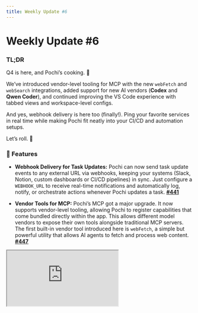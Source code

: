 ```yaml
---
title: Weekly Update #6
---
```


# Weekly Update #6

### TL;DR

Q4 is here, and Pochi’s cooking. 🍳

We’ve introduced vendor-level tooling for MCP with the new `webFetch` and `webSearch` integrations, added support for new AI vendors (**Codex** and **Qwen Coder**), and continued improving the VS Code experience with tabbed views and workspace-level configs.

And yes, webhook delivery is here too (finally!). Ping your favorite services in real time while making Pochi fit neatly into your CI/CD and automation setups.

Let’s roll. 🧡

### 🚀 Features

- **Webhook Delivery for Task Updates:**  Pochi can now send task update events to any external URL via webhooks, keeping your systems (Slack, Notion, custom dashboards or CI/CD pipelines) in sync. Just configure a `WEBHOOK_URL` to receive real-time notifications and automatically log, notify, or orchestrate actions whenever Pochi updates a task. **[#441](https://github.com/TabbyML/pochi/issues/441)**

- **Vendor Tools for MCP:** Pochi’s MCP got a major upgrade. It now supports vendor-level tooling, allowing Pochi to register capabilities that come bundled directly within the app. This allows different model vendors to expose their own tools alongside traditional MCP servers. The first built-in vendor tool introduced here is `webFetch`, a simple but powerful utility that allows AI agents to fetch and process web content. **[#447](https://github.com/TabbyML/pochi/issues/447)**


<div
className="w-12/15 md:ml-8 *:shadow-xl/30 *:rounded-lg"
  style={{
    position: "relative",
    paddingBottom: "53.7%",
    marginBottom: 20,
    height: 0,
    overflow: "hidden",
    maxWidth: "100%",
  }}
>
  <iframe
    src="https://drive.google.com/file/d/1Ad1BvIHacoxwyhScqv4qPsnSFEmeL_F6/preview"
    style={{
      position: "absolute",
      top: 0,
      left: 0,
      width: "100%",
      height: "100%",
      border: "none",
      borderRadius: "8px",
    }}
    allowFullScreen
    title="Manual Execution for Sub-tasks"
  />
</div>

- **New AI Vendor Support:** Following up on our vendor tool feature, Pochi  now supports Qwen Coder and Codex, adding new model vendors alongside Claude, Gemini, and Copilot. Additionally, we've introduced native compatibility with Anthropic’s API format, enabling faster and more stable integration with Claude models. **[#52](https://github.com/TabbyML/pochi/issues/52)**, **[#304](https://github.com/TabbyML/pochi/issues/304)**, **[#302](https://github.com/TabbyML/pochi/issues/302)** 

  <div class="w-12/15 md:ml-8 *:shadow-xl/30 *:rounded-lg">![Codex / Qwen Support](./images/qwen-codex-support.png)</div>

- **Open Pochi in a VS Code Tab:** Pochi can now be opened as a full editor tab (via Command Palette → `Pochi: Open in Editor`), giving you more room for conversations and workflows. You can split or move it like any regular file tab for a more flexible workspace. **[#378](https://github.com/TabbyML/pochi/issues/378)**


<div
className="w-12/15 md:ml-8 *:shadow-xl/30 *:rounded-lg"
  style={{
    position: "relative",
    paddingBottom: "53.7%",
    marginBottom: 20,
    height: 0,
    overflow: "hidden",
    maxWidth: "100%",
  }}
>
  <iframe
    src="https://drive.google.com/file/d/1zLxF-hM5MdaGSL0cCLQYITfeelMBGIYg/preview"
    style={{
      position: "absolute",
      top: 0,
      left: 0,
      width: "100%",
      height: "100%",
      border: "none",
      borderRadius: "8px",
    }}
    allowFullScreen
    title="MCP Support in CLI"
  />
</div>

### ✨ Enhancements

- **Workspace-Level Configuration:** We've added support for workspace-level `~/.pochi/config.jsonc` files, allowing teams to define project-specific settings that override global configurations. This allows your team to share custom MCP servers or model settings at the workspace level. **[#310](https://github.com/TabbyML/pochi/issues/310)**

- **Support for YAML Frontmatter** Workflow definitions now support YAML frontmatter, letting you specify metadata such as the preferred model directly within your `~/.pochi/workflows/*.md` files. This give you more control over which LLM handles each automation, especially if you’re balancing multiple providers. **[#343](https://github.com/TabbyML/pochi/issues/343)**

### 🐛 Bug fixes

- **Assistant Retry Logic:** Fixed an issue where assistant messages without tool calls were treated as new steps instead of retries, causing the retry count logic to behave incorrectly. **[#342](https://github.com/TabbyML/pochi/issues/342)**

- **Diff View in VS Code:** Files open before a diff operation are now reopened after accepting or rejecting changes, preserving your workspace layout. **[#440](https://github.com/TabbyML/pochi/issues/440)**

### 📖 Resources

- We’ve published a new tutorial: **[Build Your Own AI Teammate with Pochi in GitHub Actions](https://docs.getpochi.com/tutorials/pochi-github-actions/)**. Learn how Pochi can review and gatekeep PRs, enforce coding standards, open issues, and even run as a continuous background agent.



